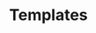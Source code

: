 ---
title: Templates
description: This page is a work-in-progress.
sidebar:
    order: 2
    badge: "TODO"
---